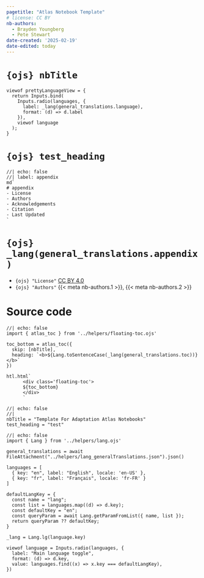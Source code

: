 ```yaml
---
pagetitle: "Atlas Notebook Template"
# license: CC BY
nb-authors: 
  - Brayden Youngberg
  - Pete Stewart
date-created: '2025-02-19'
date-edited: today
---
```



# `{ojs} nbTitle`



```ojs

viewof prettyLanguageView = {
  return Inputs.bind(
    Inputs.radio(languages, {
      label: _lang(general_translations.language),
      format: (d) => d.label
    }),
    viewof language
  );
}
```

# `{ojs} test_heading`

```ojs
//| echo: false
//| label: appendix
md`
# appendix
- License
- Authors
- Acknowledgements
- Citation
- Last Updated
`

```

# `{ojs} _lang(general_translations.appendix)`
- `{ojs} "License"` [CC BY 4.0](https://creativecommons.org/licenses/by/4.0/)
- `{ojs} "Authors"` {{< meta nb-authors.1 >}}, {{< meta nb-authors.2 >}}


# Source code

```ojs
//| echo: false
import { atlas_toc } from '../helpers/floating-toc.ojs'

toc_bottom = atlas_toc({
  skip: [nbTitle],
  heading: `<b>${Lang.toSentenceCase(_lang(general_translations.toc))}</b>`
})

htl.html`
      <div class='floating-toc'>
      ${toc_bottom}
      </div>
      `
```



<!-- Text and Language Translations -->
```ojs
//| echo: false
//| 
nbTitle = "Template For Adaptation Atlas Notebooks"
test_heading = "test"

```

```ojs
//| echo: false
import { Lang } from '../helpers/lang.ojs'

general_translations = await FileAttachment("../helpers/lang_generalTranslations.json").json()

languages = [
  { key: "en", label: "English", locale: 'en-US' },
  { key: "fr", label: "Français", locale: 'fr-FR' }
]

defaultLangKey = {
  const name = "lang";
  const list = languages.map((d) => d.key);
  const defaultKey = "en";
  const queryParam = await Lang.getParamFromList({ name, list });
  return queryParam ?? defaultKey;
}

_lang = Lang.lg(language.key)

viewof language = Inputs.radio(languages, {
  label: "Main language toggle",
  format: (d) => d.key,
  value: languages.find((x) => x.key === defaultLangKey),
})
```